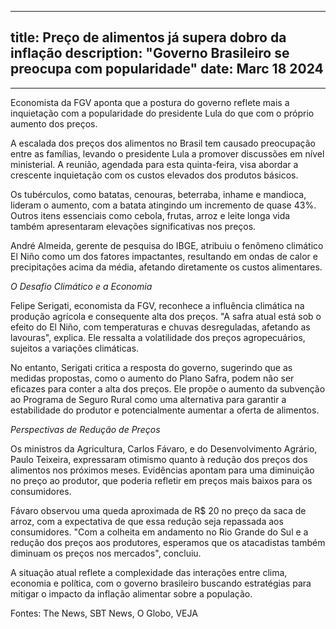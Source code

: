 
---
title: Preço de alimentos já supera dobro da inflação
description: "Governo Brasileiro se preocupa com popularidade"
date: Marc 18 2024
---

---

Economista da FGV aponta que a postura do governo reflete mais a inquietação com a popularidade do presidente Lula do que com o próprio aumento dos preços.

A escalada dos preços dos alimentos no Brasil tem causado preocupação entre as famílias, levando o presidente Lula a promover discussões em nível ministerial. A reunião, agendada para esta quinta-feira, visa abordar a crescente inquietação com os custos elevados dos produtos básicos.

Os tubérculos, como batatas, cenouras, beterraba, inhame e mandioca, lideram o aumento, com a batata atingindo um incremento de quase 43%. Outros itens essenciais como cebola, frutas, arroz e leite longa vida também apresentaram elevações significativas nos preços.

André Almeida, gerente de pesquisa do IBGE, atribuiu o fenômeno climático El Niño como um dos fatores impactantes, resultando em ondas de calor e precipitações acima da média, afetando diretamente os custos alimentares.

*O Desafio Climático e a Economia*

Felipe Serigati, economista da FGV, reconhece a influência climática na produção agrícola e consequente alta dos preços. "A safra atual está sob o efeito do El Niño, com temperaturas e chuvas desreguladas, afetando as lavouras", explica. Ele ressalta a volatilidade dos preços agropecuários, sujeitos a variações climáticas.

No entanto, Serigati critica a resposta do governo, sugerindo que as medidas propostas, como o aumento do Plano Safra, podem não ser eficazes para conter a alta dos preços. Ele propõe o aumento da subvenção ao Programa de Seguro Rural como uma alternativa para garantir a estabilidade do produtor e potencialmente aumentar a oferta de alimentos.

*Perspectivas de Redução de Preços*

Os ministros da Agricultura, Carlos Fávaro, e do Desenvolvimento Agrário, Paulo Teixeira, expressaram otimismo quanto à redução dos preços dos alimentos nos próximos meses. Evidências apontam para uma diminuição no preço ao produtor, que poderia refletir em preços mais baixos para os consumidores.

Fávaro observou uma queda aproximada de R$ 20 no preço da saca de arroz, com a expectativa de que essa redução seja repassada aos consumidores. "Com a colheita em andamento no Rio Grande do Sul e a redução dos preços aos produtores, esperamos que os atacadistas também diminuam os preços nos mercados", concluiu.

A situação atual reflete a complexidade das interações entre clima, economia e política, com o governo brasileiro buscando estratégias para mitigar o impacto da inflação alimentar sobre a população.

Fontes: The News, SBT News, O Globo, VEJA